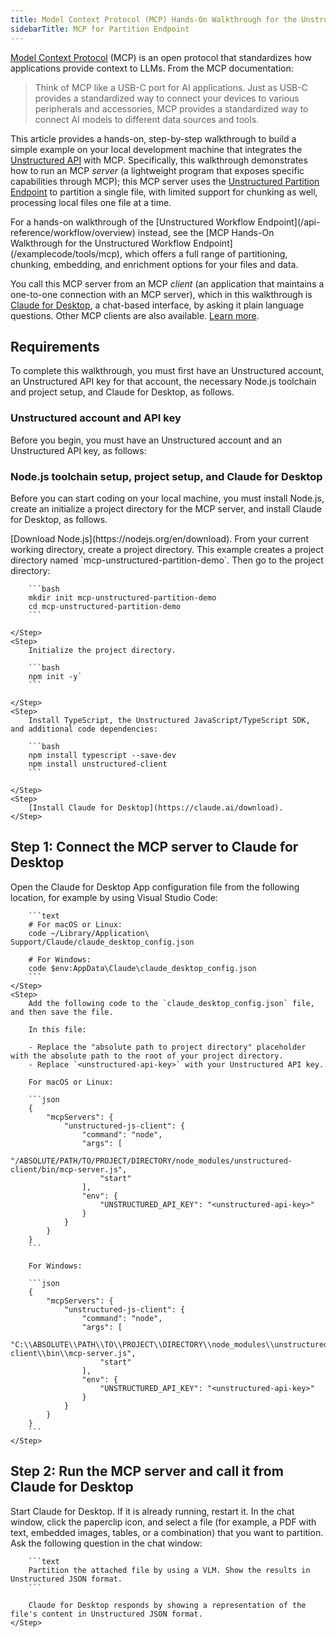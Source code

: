 ```yaml
---
title: Model Context Protocol (MCP) Hands-On Walkthrough for the Unstructured Partition Endpoint
sidebarTitle: MCP for Partition Endpoint
---
```


[Model Context Protocol](https://modelcontextprotocol.io/introduction) (MCP) is an open protocol that standardizes 
how applications provide context to LLMs. From the MCP documentation:

> Think of MCP like a USB-C port for AI applications. Just as USB-C provides a standardized way to connect your devices to various peripherals and accessories, MCP provides a standardized way to connect AI models to different data sources and tools.

This article provides a hands-on, step-by-step walkthrough to build a simple example on your local development machine
that integrates the [Unstructured API](/api-reference/overview) with MCP. Specifically, 
this walkthrough demonstrates how to run an MCP _server_ 
(a lightweight program that exposes specific capabilities through MCP); this MCP server uses the 
[Unstructured Partition Endpoint](/api-reference/workflow/overview) to partition a single file, with limited support 
for chunking as well, processing local files one file at a time.

<Note>
    For a hands-on walkthrough of the [Unstructured Workflow Endpoint](/api-reference/workflow/overview) instead, 
    see the [MCP Hands-On Walkthrough for the Unstructured Workflow Endpoint](/examplecode/tools/mcp), which offers 
    a full range of partitioning, chunking, embedding, and enrichment options for your files and data.
</Note>
 
You call this MCP server from an MCP _client_ (an application that maintains a one-to-one connection with an 
MCP server), which in this walkthrough is [Claude for Desktop](https://claude.ai/download), a chat-based interface, by asking it plain language questions. 
Other MCP clients are also available. [Learn more](https://modelcontextprotocol.io/clients).

## Requirements

To complete this walkthrough, you must first have an Unstructured account, an Unstructured API key for that account, 
the necessary Node.js toolchain and project setup, and Claude for Desktop, as follows.

### Unstructured account and API key

Before you begin, you must have an Unstructured account and an Unstructured API key, as follows:


<GetStartedSimpleAPIOnly/>

### Node.js toolchain setup, project setup, and Claude for Desktop

Before you can start coding on your local machine, you must install Node.js, create an initialize a project directory for the MCP server, and install Claude for Desktop, as follows.

<Steps>
    <Step>
        [Download Node.js](https://nodejs.org/en/download).
    </Step>
    <Step>
        From your current working directory, create a project directory. This example creates a 
        project directory named `mcp-unstructured-partition-demo`. Then go to the project directory:

        ```bash
        mkdir init mcp-unstructured-partition-demo
        cd mcp-unstructured-partition-demo
        ```

    </Step>
    <Step>
        Initialize the project directory.

        ```bash
        npm init -y`
        ```

    </Step>
    <Step>
        Install TypeScript, the Unstructured JavaScript/TypeScript SDK, and additional code dependencies:

        ```bash
        npm install typescript --save-dev
        npm install unstructured-client
        ```

    </Step>
    <Step>
        [Install Claude for Desktop](https://claude.ai/download).
    </Step>
</Steps>

## Step 1: Connect the MCP server to Claude for Desktop

<Steps>
    <Step>
        Open the Claude for Desktop App configuration file from the following location, for example by using Visual Studio Code:

        ```text
        # For macOS or Linux:
        code ~/Library/Application\ Support/Claude/claude_desktop_config.json

        # For Windows:
        code $env:AppData\Claude\claude_desktop_config.json
        ```
    </Step>
    <Step>
        Add the following code to the `claude_desktop_config.json` file, and then save the file.

        In this file:

        - Replace the "absolute path to project directory" placeholder with the absolute path to the root of your project directory.
        - Replace `<unstructured-api-key>` with your Unstructured API key.

        For macOS or Linux:

        ```json
        {
            "mcpServers": {
                "unstructured-js-client": {
                    "command": "node",
                    "args": [
                        "/ABSOLUTE/PATH/TO/PROJECT/DIRECTORY/node_modules/unstructured-client/bin/mcp-server.js",
                        "start"
                    ],
                    "env": {
                        "UNSTRUCTURED_API_KEY": "<unstructured-api-key>"
                    }
                }
            }
        }
        ```

        For Windows:

        ```json
        {
            "mcpServers": {
                "unstructured-js-client": {
                    "command": "node",
                    "args": [
                        "C:\\ABSOLUTE\\PATH\\TO\\PROJECT\\DIRECTORY\\node_modules\\unstructured-client\\bin\\mcp-server.js",
                        "start"
                    ],
                    "env": {
                        "UNSTRUCTURED_API_KEY": "<unstructured-api-key>"
                    }
                }
            }
        }
        ```
    </Step>
</Steps>

## Step 2: Run the MCP server and call it from Claude for Desktop

<Steps>
    <Step>
        Start Claude for Desktop. If it is already running, restart it.
    </Step>
    <Step>
        In the chat window, click the paperclip icon, and select a file (for example, a PDF with text, embedded images, tables, or a combination) that you want to partition.
    </Step>
    <Step>
        Ask the following question in the chat window:

        ```text
        Partition the attached file by using a VLM. Show the results in Unstructured JSON format.
        ```

        Claude for Desktop responds by showing a representation of the file's content in Unstructured JSON format.
    </Step>
</Steps>